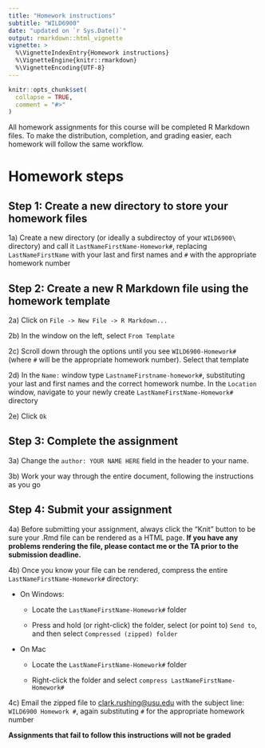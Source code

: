 ```yaml
---
title: "Homework instructions"
subtitle: "WILD6900"
date: "updated on `r Sys.Date()`"
output: rmarkdown::html_vignette
vignette: >
  %\VignetteIndexEntry{Homework instructions}
  %\VignetteEngine{knitr::rmarkdown}
  %\VignetteEncoding{UTF-8}
---
```


```r
knitr::opts_chunk$set(
  collapse = TRUE,
  comment = "#>"
)
```

All homework assignments for this course will be completed R Markdown files. To make the distribution, completion, and grading easier, each homework will follow the same workflow. 

# Homework steps

## Step 1: Create a new directory to store your homework files

1a) Create a new directory (or ideally a subdirectoy of your `WILD6900\` directory) and call it `LastNameFirstName-Homework#`, replacing `LastNameFirstName` with your last and first names and `#` with the appropriate homework number

## Step 2: Create a new R Markdown file using the homework template

2a) Click on `File -> New File -> R Markdown...`

2b) In the window on the left, select `From Template`

2c) Scroll down through the options until you see `WILD6900-Homework#` (where `#` will be the appropriate homework number). Select that template 

2d) In the `Name:` window type `LastnameFirstname-homework#`, substituting your last and first names and the correct homework numbe. In the `Location` window, navigate to your newly create `LastNameFirstName-Homework#` directory

2e) Click `Ok`

## Step 3: Complete the assignment

3a) Change the `author: YOUR NAME HERE` field in the header to your name. 

3b) Work your way through the entire document, following the instructions as you go

## Step 4: Submit your assignment

4a) Before submitting your assignment, always click the "Knit" button to be sure your .Rmd file can be rendered as a HTML page. **If you have any problems rendering the file, please contact me or the TA prior to the submission deadline.**

4b) Once you know your file can be rendered, compress the entire `LastNameFirstName-Homework#` directory:

* On Windows:
    - Locate the `LastNameFirstName-Homework#` folder
      
    - Press and hold (or right-click) the folder, select (or point to) `Send to`, and then select `Compressed (zipped) folder`
      
* On Mac
    - Locate the `LastNameFirstName-Homework#` folder
      
    - Right-click the folder and select `compress LastNameFirstName-Homework#`

4c) Email the zipped file to [clark.rushing@usu.edu](clark.rushing@usu.edu) with the subject line: `WILD6900 Homework #`, again substituting `#` for the appropriate homework number

**Assignments that fail to follow this instructions will not be graded**
